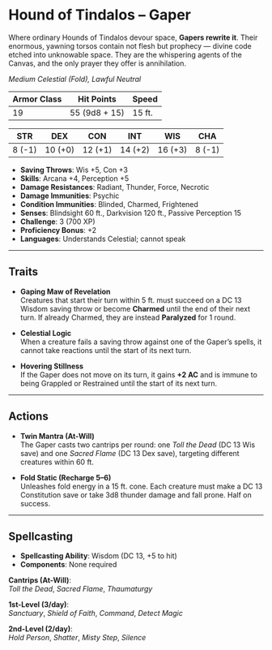 # Hound of Tindalos – Gaper

<BlendedImage
  src='/library/images/Gaper.webp'
  alt='Hound of Tindalos - Gaper  '
/>

Where ordinary Hounds of Tindalos devour space, **Gapers rewrite it**. Their enormous, yawning torsos contain not flesh but prophecy — divine code etched into unknowable space. They are the whispering agents of the Canvas, and the only prayer they offer is annihilation.

_Medium Celestial (Fold), Lawful Neutral_

| **Armor Class** | **Hit Points** | **Speed** |
| --------------- | -------------- | --------- |
| 19              | 55 (9d8 + 15)  | 15 ft.    |

| **STR** | **DEX** | **CON** | **INT** | **WIS** | **CHA** |
| ------- | ------- | ------- | ------- | ------- | ------- |
| 8 (-1)  | 10 (+0) | 12 (+1) | 14 (+2) | 16 (+3) | 8 (-1)  |

- **Saving Throws**: Wis +5, Con +3
- **Skills**: Arcana +4, Perception +5
- **Damage Resistances**: Radiant, Thunder, Force, Necrotic
- **Damage Immunities**: Psychic
- **Condition Immunities**: Blinded, Charmed, Frightened
- **Senses**: Blindsight 60 ft., Darkvision 120 ft., Passive Perception 15
- **Challenge**: 3 (700 XP)
- **Proficiency Bonus**: +2
- **Languages**: Understands Celestial; cannot speak

---

## Traits

- **Gaping Maw of Revelation**  
  Creatures that start their turn within 5 ft. must succeed on a DC 13 Wisdom saving throw or become **Charmed** until the end of their next turn. If already Charmed, they are instead **Paralyzed** for 1 round.

- **Celestial Logic**  
  When a creature fails a saving throw against one of the Gaper’s spells, it cannot take reactions until the start of its next turn.

- **Hovering Stillness**  
  If the Gaper does not move on its turn, it gains **+2 AC** and is immune to being Grappled or Restrained until the start of its next turn.

---

## Actions

- **Twin Mantra (At-Will)**  
  The Gaper casts two cantrips per round: one _Toll the Dead_ (DC 13 Wis save) and one _Sacred Flame_ (DC 13 Dex save), targeting different creatures within 60 ft.

- **Fold Static (Recharge 5–6)**  
  Unleashes fold energy in a 15 ft. cone. Each creature must make a DC 13 Constitution save or take 3d8 thunder damage and fall prone. Half on success.

---

## Spellcasting

- **Spellcasting Ability**: Wisdom (DC 13, +5 to hit)
- **Components**: None required

**Cantrips (At-Will)**:  
_Toll the Dead_, _Sacred Flame_, _Thaumaturgy_

**1st-Level (3/day)**:  
_Sanctuary_, _Shield of Faith_, _Command_, _Detect Magic_

**2nd-Level (2/day)**:  
_Hold Person_, _Shatter_, _Misty Step_, _Silence_

